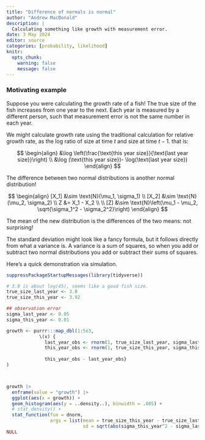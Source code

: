 ```yaml
---
title: "Difference of normals is normal"
author: "Andrew MacDonald"
description: |
  Calculating something like growth with measurement error.
date: 3 May 2024
editor: source
categories: [probability, likelihood]
knitr:
  opts_chunk: 
    warning: false
    message: false
---
```



### Motivating example

Suppose you were calculating the growth rate of a fish! The true size of the fish increases from one year to the next. Each year is measured by a different person, such that measurement error is not the same number in each year.

We might calculate growth rate using the traditional calculation for relative growth rate, as the log ratio of size at time $t$ and size at time $t-1$. that is:

$$
\begin{align}
&\log \left(\frac{\text{this year size}}{\text{last year size}}\right) \\
&\log (\text{this year size})- \log(\text{last year size})
\end{align}
$$


The difference between two normal distributions is another normal distribution! 


$$
\begin{align}
[X_1] &\sim \text{N}(\mu_1, \sigma_1) \\
[X_2] &\sim \text{N}(\mu_2, \sigma_2) \\ 
Z &= X_1 - X_2 \\
\\
[Z] &\sim \text{N}\left(\mu_1 - \mu_2, \sqrt{\sigma_1^2 - \sigma_2^2}\right)
\end{align}
$$

The mean of the new distribution is the differences of the two means: not surprising! 

The standard deviation might look like a fancy formula, but it follows directly from what a variance is. 
A variance is a sum of squares, so when you add or subtract two normal distributions you add or subtract their sums of squares. 

Here's a quick demonstration via simulation.

```r

suppressPackageStartupMessages(library(tidyverse))

# 3.8 is about log(45), seems like a good fish size.
true_size_last_year <- 3.8
true_size_this_year <- 3.92

## observation error
sigma_last_year <- 0.05
sigma_this_year <- 0.01

growth <- purrr:::map_dbl(1:5e3,   
            \(x) {
              last_year_obs <- rnorm(1, true_size_last_year, sigma_last_year)
              this_year_obs <- rnorm(1, true_size_this_year, sigma_this_year)
              
              this_year_obs - last_year_obs}
) 



growth |> 
  enframe(value = "growth") |> 
  ggplot(aes(x = growth)) + 
  geom_histogram(aes(y = ..density..), binwidth = .005) +
  # stat_density() +
  stat_function(fun = dnorm, 
                args = list(mean = true_size_this_year - true_size_last_year,
                            sd = sqrt(abs(sigma_this_year^2 - sigma_last_year^2)))) + 
NULL

```



